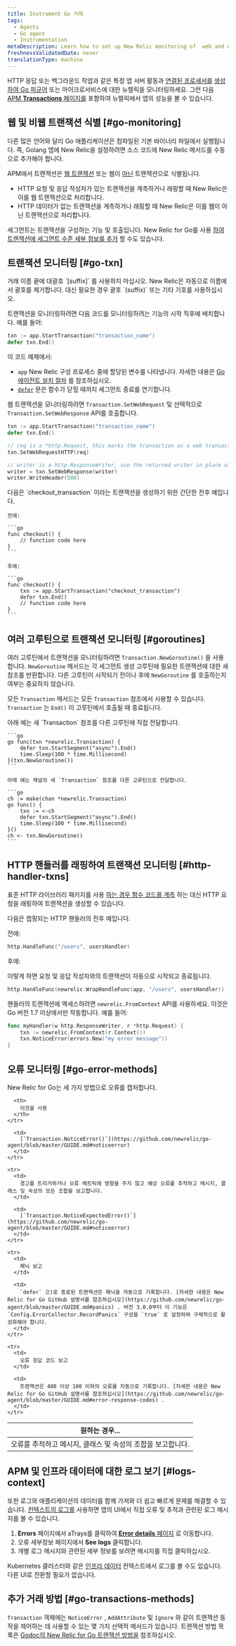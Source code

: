 ```yaml
---
title: Instrument Go 거래
tags:
  - Agents
  - Go agent
  - Instrumentation
metaDescription: Learn how to set up New Relic monitoring of  web and non-web transactions in your Golang application or microservice.
freshnessValidatedDate: never
translationType: machine
---
```


HTTP 응답 또는 백그라운드 작업과 같은 특정 앱 서버 활동과 [연결된 프로세서를](/docs/apm/transactions/intro-transactions/transactions-new-relic-apm) [생성하여 Go 피규어](/docs/agents/go-agent/get-started/new-relic-go) 또는 마이크로서비스에 대한 뉴렐릭을 모니터링하세요. 그런 다음 [APM <DNT>**Transactions**</DNT> 페이지를](/docs/apm/applications-menu/monitoring/transactions-page) 포함하여 뉴렐릭에서 앱의 성능을 볼 수 있습니다.

## 웹 및 비웹 트랜잭션 식별 [#go-monitoring]

다른 많은 언어와 달리 Go 애플리케이션은 컴파일된 기본 바이너리 파일에서 실행됩니다. 즉, Golang 앱에 New Relic을 설정하려면 소스 코드에 New Relic 메서드를 수동으로 추가해야 합니다.

APM에서 트랜잭션은 [웹 트랜잭션](/docs/apm/transactions/intro-transactions/transactions-new-relic-apm) 또는 웹이 [아닌](/docs/apm/transactions/intro-transactions/monitor-background-processes-other-non-web-transactions) 트랜잭션으로 식별됩니다.

* HTTP 요청 및 응답 작성자가 있는 트랜잭션을 계측하거나 래핑할 때 New Relic은 이를 웹 트랜잭션으로 처리합니다.
* HTTP 데이터가 없는 트랜잭션을 계측하거나 래핑할 때 New Relic은 이를 웹이 아닌 트랜잭션으로 처리합니다.

세그먼트는 트랜잭션을 구성하는 기능 및 호출입니다. New Relic for Go를 사용 [하여 트랜잭션에 세그먼트 수준 세부 정보를 추가](/docs/agents/go-agent/get-started/instrument-go-segments) 할 수도 있습니다.

## 트랜잭션 모니터링 [#go-txn]

<Callout variant="important">
  거래 이름 끝에 대괄호 `[suffix]` 를 사용하지 마십시오. New Relic은 자동으로 이름에서 괄호를 제거합니다. 대신 필요한 경우 괄호 `(suffix)` 또는 기타 기호를 사용하십시오.
</Callout>

트랜잭션을 모니터링하려면 다음 코드를 모니터링하려는 기능의 시작 직후에 배치합니다. 예를 들어:

```go
txn := app.StartTransaction("transaction_name")
defer txn.End()
```

이 코드 예제에서:

* `app` New Relic 구성 프로세스 중에 할당된 변수를 나타냅니다. 자세한 내용은 [Go 에이전트 설치 절차](/docs/agents/go-agent/installation/install-new-relic-go) 를 참조하십시오.
* [`defer`](https://gobyexample.com/defer) 문은 함수가 닫힐 때까지 세그먼트 종료를 연기합니다.

웹 트랜잭션을 모니터링하려면 `Transaction.SetWebRequest` 및 선택적으로 `Transaction.SetWebResponse` API를 호출합니다.

```go
txn := app.StartTransaction("transaction_name")
defer txn.End()

// req is a *http.Request, this marks the transaction as a web transaction
txn.SetWebRequestHTTP(req)

// writer is a http.ResponseWriter, use the returned writer in place of the original
writer = txn.SetWebResponse(writer)
writer.WriteHeader(500)
```

<CollapserGroup>
  <Collapser id="transaction-example" title="거래 예시">
    다음은 `checkout_transaction` 이라는 트랜잭션을 생성하기 위한 간단한 전후 예입니다.

    전에:

    ```go
    func checkout() {
        // function code here
    }
    ```

    후에:

    ```go
    func checkout() {
        txn := app.StartTransaction("checkout_transaction")
        defer txn.End()
        // function code here
    }
    ```
  </Collapser>
</CollapserGroup>

## 여러 고루틴으로 트랜잭션 모니터링 [#goroutines]

여러 고루틴에서 트랜잭션을 모니터링하려면 `Transaction.NewGoroutine()` 을 사용합니다. `NewGoroutine` 메서드는 각 세그먼트 생성 고루틴에 필요한 트랜잭션에 대한 새 참조를 반환합니다. 다른 고루틴이 시작되기 전이나 후에 `NewGoroutine` 를 호출하는지 여부는 중요하지 않습니다.

모든 `Transaction` 메서드는 모든 `Transaction` 참조에서 사용할 수 있습니다. `Transaction` 는 `End()` 이 고루틴에서 호출될 때 종료됩니다.

<CollapserGroup>
  <Collapser id="multie-example" title="여러 고루틴 예제">
    아래 예는 새 `Transaction` 참조를 다른 고루틴에 직접 전달합니다.

    ```go
    go func(txn *newrelic.Transaction) {
        defer txn.StartSegment("async").End()
        time.Sleep(100 * time.Millisecond)
    }(txn.NewGoroutine())
    ```

    아래 예는 채널의 새 `Transaction` 참조를 다른 고루틴으로 전달합니다.

    ```go
    ch := make(chan *newrelic.Transaction)
    go func() {
        txn := <-ch
        defer txn.StartSegment("async").End()
        time.Sleep(100 * time.Millisecond)
    }()
    ch <- txn.NewGoroutine()
    ```
  </Collapser>
</CollapserGroup>

## HTTP 핸들러를 래핑하여 트랜잭션 모니터링 [#http-handler-txns]

표준 HTTP 라이브러리 패키지를 사용 [하는 경우 함수 코드를 계측](/docs/agents/go-agent/get-started/new-relic-go-monitor-transactions#go-txn) 하는 대신 HTTP 요청을 래핑하여 트랜잭션을 생성할 수 있습니다.

다음은 랩핑되는 HTTP 핸들러의 전후 예입니다.

전에:

```go
http.HandleFunc("/users", usersHandler)
```

후에:

이렇게 하면 요청 및 응답 작성자와의 트랜잭션이 자동으로 시작되고 종료됩니다.

```go
http.HandleFunc(newrelic.WrapHandleFunc(app, "/users", usersHandler))
```

핸들러의 트랜잭션에 액세스하려면 `newrelic.FromContext` API를 사용하세요. 이것은 Go 버전 1.7 이상에서만 작동합니다. 예를 들어:

```go
func myHandler(w http.ResponseWriter, r *http.Request) {
    txn := newrelic.FromContext(r.Context())
    txn.NoticeError(errors.New("my error message"))
}
```

## 오류 모니터링 [#go-error-methods]

New Relic for Go는 세 가지 방법으로 오류를 캡처합니다.

<table>
  <thead>
    <tr>
      <th style={{ width: "350px" }}>
        원하는 경우...
      </th>

      <th>
        이것을 사용
      </th>
    </tr>
  </thead>

  <tbody>
    <tr>
      <td>
        오류를 추적하고 메시지, 클래스 및 속성의 조합을 보고합니다.
      </td>

      <td>
        [`Transaction.NoticeError()`](https://github.com/newrelic/go-agent/blob/master/GUIDE.md#noticeerror)
      </td>
    </tr>

    <tr>
      <td>
        경고를 트리거하거나 오류 메트릭에 영향을 주지 않고 예상 오류를 추적하고 메시지, 클래스 및 속성의 모든 조합을 보고합니다.
      </td>

      <td>
        [`Transaction.NoticeExpectedError()`](https://github.com/newrelic/go-agent/blob/master/GUIDE.md#noticeerror)
      </td>
    </tr>

    <tr>
      <td>
        패닉 보고
      </td>

      <td>
        `defer` 으)로 종료된 트랜잭션은 패닉을 자동으로 기록합니다. [자세한 내용은 New Relic for Go GitHub 설명서를 참조하십시오](https://github.com/newrelic/go-agent/blob/master/GUIDE.md#panics) . 버전 3.0.0부터 이 기능은 `Config.ErrorCollector.RecordPanics` 구성을 `true` 로 설정하여 구체적으로 활성화해야 합니다.
      </td>
    </tr>

    <tr>
      <td>
        오류 응답 코드 보고
      </td>

      <td>
        트랜잭션은 400 이상 100 이하의 오류를 자동으로 기록합니다. [자세한 내용은 New Relic for Go GitHub 설명서를 참조하십시오](https://github.com/newrelic/go-agent/blob/master/GUIDE.md#error-response-codes) .
      </td>
    </tr>
  </tbody>
</table>

## APM 및 인프라 데이터에 대한 로그 보기 [#logs-context]

또한 로그와 애플리케이션의 데이터를 함께 가져와 더 쉽고 빠르게 문제를 해결할 수 있습니다. [컨텍스트의 로그를](/docs/logs/logs-context/configure-logs-context-go/) 사용하면 앱의 UI에서 직접 오류 및 추적과 관련된 로그 메시지를 볼 수 있습니다.

1. <DNT>**Errors**</DNT> 페이지에서 aTrays를 클릭하여 [<DNT>**Error details**</DNT> 페이지](/docs/apm/apm-ui-pages/error-analytics/errors-page-find-fix-verify-problems) 로 이동합니다.
2. 오류 세부정보 페이지에서 <DNT>**See logs**</DNT> 클릭합니다.
3. 개별 로그 메시지와 관련된 세부 정보를 보려면 메시지를 직접 클릭하십시오.

Kubernetes 클러스터와 같은 [인프라 데이터](/docs/logs/forward-logs/forward-your-logs-using-infrastructure-agent/) 컨텍스트에서 로그를 볼 수도 있습니다. 다른 UI로 전환할 필요가 없습니다.

## 추가 거래 방법 [#go-transactions-methods]

`Transaction` 객체에는 `NoticeError` , `AddAttribute` 및 `Ignore` 와 같이 트랜잭션 동작을 제어하는 데 사용할 수 있는 몇 가지 선택적 메서드가 있습니다. 트랜잭션 방법 목록은 [Godoc의 New Relic for Go 트랜잭션 방법을](https://godoc.org/github.com/newrelic/go-agent/v3/newrelic#Transaction) 참조하십시오.